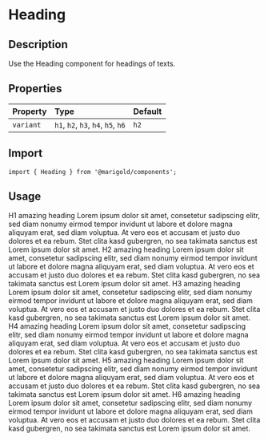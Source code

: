 
<Meta title="Components/Typography/Heading" />

# Heading

## Description

Use the Heading component for headings of texts.

## Properties

| Property  | Type                               | Default |
| :-------- | :--------------------------------- | :------ |
| `variant` | `h1`, `h2`, `h3`, `h4`, `h5`, `h6` | `h2`    |

## Import

```tsx
import { Heading } from '@marigold/components';
```

## Usage

<Preview>
  <Story name="Headings">
    <div>
      <Heading variant="h1">H1 amazing heading</Heading>
      <Text as="p" variant="heading">
        Lorem ipsum dolor sit amet, consetetur sadipscing elitr, sed diam nonumy
        eirmod tempor invidunt ut labore et dolore magna aliquyam erat, sed diam
        voluptua. At vero eos et accusam et justo duo dolores et ea rebum. Stet
        clita kasd gubergren, no sea takimata sanctus est Lorem ipsum dolor sit
        amet.
      </Text>
      <Heading>H2 amazing heading</Heading>
      <Text as="p" variant="heading">
        Lorem ipsum dolor sit amet, consetetur sadipscing elitr, sed diam nonumy
        eirmod tempor invidunt ut labore et dolore magna aliquyam erat, sed diam
        voluptua. At vero eos et accusam et justo duo dolores et ea rebum. Stet
        clita kasd gubergren, no sea takimata sanctus est Lorem ipsum dolor sit
        amet.
      </Text>
      <Heading variant="h3">H3 amazing heading</Heading>
      <Text as="p" variant="heading">
        Lorem ipsum dolor sit amet, consetetur sadipscing elitr, sed diam nonumy
        eirmod tempor invidunt ut labore et dolore magna aliquyam erat, sed diam
        voluptua. At vero eos et accusam et justo duo dolores et ea rebum. Stet
        clita kasd gubergren, no sea takimata sanctus est Lorem ipsum dolor sit
        amet.
      </Text>
      <Heading variant="h4">H4 amazing heading</Heading>
      <Text as="p" variant="heading">
        Lorem ipsum dolor sit amet, consetetur sadipscing elitr, sed diam nonumy
        eirmod tempor invidunt ut labore et dolore magna aliquyam erat, sed diam
        voluptua. At vero eos et accusam et justo duo dolores et ea rebum. Stet
        clita kasd gubergren, no sea takimata sanctus est Lorem ipsum dolor sit
        amet.
      </Text>
      <Heading variant="h5">H5 amazing heading</Heading>
      <Text as="p" variant="heading">
        Lorem ipsum dolor sit amet, consetetur sadipscing elitr, sed diam nonumy
        eirmod tempor invidunt ut labore et dolore magna aliquyam erat, sed diam
        voluptua. At vero eos et accusam et justo duo dolores et ea rebum. Stet
        clita kasd gubergren, no sea takimata sanctus est Lorem ipsum dolor sit
        amet.
      </Text>
      <Heading variant="h6">H6 amazing heading</Heading>
      <Text as="p" variant="heading">
        Lorem ipsum dolor sit amet, consetetur sadipscing elitr, sed diam nonumy
        eirmod tempor invidunt ut labore et dolore magna aliquyam erat, sed diam
        voluptua. At vero eos et accusam et justo duo dolores et ea rebum. Stet
        clita kasd gubergren, no sea takimata sanctus est Lorem ipsum dolor sit
        amet.
      </Text>
    </div>
  </Story>
</Preview>
